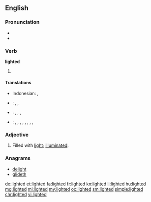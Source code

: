 ==English==

===Pronunciation===
* {{IPA|/ˈlaɪtəd/}}
* {{audio|en-us-lighted.ogg|Audio (US)|lang=en}}

===Verb===
'''lighted'''

# {{en-past of|light}}

====Translations====
{{trans-top|past tense of "to light"}}
* Indonesian: {{t+|id|nyala|alt=menyalakan}}, {{t+|id|terang|alt=menerangi}}
* {{ttbc|ja}}: {{t|ja|引火|tr=[[いんか]]した, inka-shita|alt=引火した|sc=Jpan}} <!-- was "[[引火]]した" -->, {{t+|ja|点火|tr=[[てんか]]した, tenka-shita|alt=点火した|sc=Jpan}} <!-- was "[[点火]]した" - assumed inflected form or vocalised spelling; please verify if linking is acceptable. see [[User:Kephir/gadgets/xte#Translation_fixing]] -->, {{t|ja|照らした|tr=[[てらした]], terashita|sc=Jpan}}
{{trans-mid}}
{{trans-bottom}}
{{trans-top|past participle of "to light"}}
* {{ttbc|id}}: {{t+|id|nyala|alt=menyalakan}} <!-- was "[[nyala|menyalakan]]" -->, {{t+|id|terang|alt=menerangi}} <!-- was "[[terang|menerangi]]" -->, {{t+|id|nyala|alt=dinyalakan}} <!-- was "[[nyala|dinyalakan]]" -->, {{t+|id|terang|alt=diterangi}} <!-- was "[[terang|diterangi]]" - assumed inflected form or vocalised spelling; please verify if linking is acceptable. see [[User:Kephir/gadgets/xte#Translation_fixing]] -->
* {{ttbc|ja}}: {{t|ja|引火|tr=[[いんか]]した, inka-shita|alt=引火した|sc=Jpan}} <!-- was "[[引火]]した" -->, {{t+|ja|点火|tr=[[てんか]]した, tenka-shita|alt=点火した|sc=Jpan}} <!-- was "[[点火]]した" -->, {{t|ja|引火|tr=[[いんか]]される, inka-sareru|alt=引火される|sc=Jpan}} <!-- was "[[引火]]される" -->, {{t+|ja|点火|tr=[[てんか]]される, tenka-sareru|alt=点火される|sc=Jpan}} <!-- was "[[点火]]される" -->, {{t|ja|引火|tr=[[いんか]]された, inka-sareta|alt=引火された|sc=Jpan}} <!-- was "[[引火]]された" -->, {{t+|ja|点火|tr=[[てんか]]された, tenka-sareta|alt=点火された|sc=Jpan}} <!-- was "[[点火]]された" - assumed inflected form or vocalised spelling; please verify if linking is acceptable. see [[User:Kephir/gadgets/xte#Translation_fixing]] -->, {{t|ja|照らした|tr=[[てらした]], terashita|sc=Jpan}}, {{t|ja|照らされる|tr=[[てらされる]], terasareru|sc=Jpan}}, {{t|ja|照らされた|tr=[[てらされた]], terasareta|sc=Jpan}}
{{trans-mid}}
{{trans-bottom}}

===Adjective===
{{en-adj}}

# Filled with [[light]]; [[illuminated]].

===Anagrams===
* [[delight#English|delight]]
* [[glideth#English|glideth]]

[[de:lighted]]
[[et:lighted]]
[[fa:lighted]]
[[fr:lighted]]
[[kn:lighted]]
[[li:lighted]]
[[hu:lighted]]
[[mg:lighted]]
[[ml:lighted]]
[[my:lighted]]
[[oc:lighted]]
[[sm:lighted]]
[[simple:lighted]]
[[chr:lighted]]
[[vi:lighted]]
